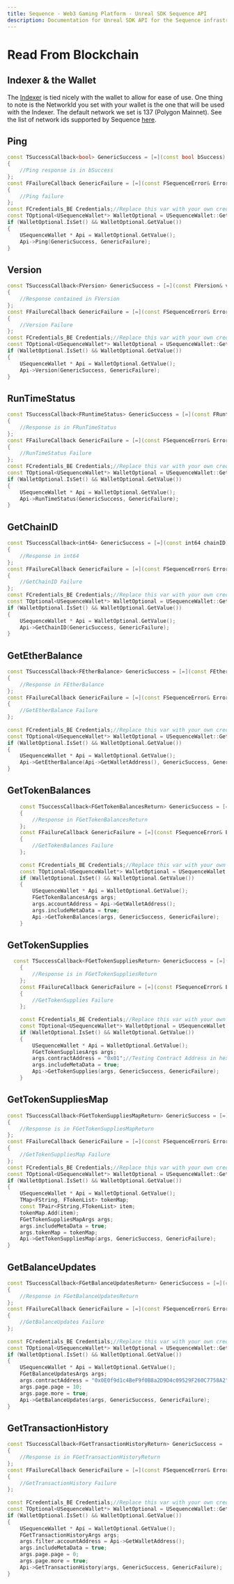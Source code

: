 ```yaml
---
title: Sequence - Web3 Gaming Platform - Unreal SDK Sequence API
description: Documentation for Unreal SDK API for the Sequence infrastructure stack for web3 gaming.
---
```


# Read From Blockchain

## Indexer & the Wallet

The [Indexer](/api/indexer/overview) is tied nicely with the wallet to allow for ease of use. One thing to note is the NetworkId you set with your wallet is the one that will be used with the Indexer. The default network we set is 137 (Polygon Mainnet). See the list of network ids supported by Sequence [here](https://status.sequence.info/).

## Ping

```cpp
const TSuccessCallback<bool> GenericSuccess = [=](const bool bSuccess)
{
	//Ping response is in bSuccess
};
const FFailureCallback GenericFailure = [=](const FSequenceError& Error)
{
	//Ping failure
};
const FCredentials_BE Credentials;//Replace this var with your own credentials however you choose to get them
const TOptional<USequenceWallet*> WalletOptional = USequenceWallet::Get(Credentials);
if (WalletOptional.IsSet() && WalletOptional.GetValue())
{
	USequenceWallet * Api = WalletOptional.GetValue();
	Api->Ping(GenericSuccess, GenericFailure);
}
```

## Version

```cpp
const TSuccessCallback<FVersion> GenericSuccess = [=](const FVersion& version)
{
	//Response contained in FVersion
};
const FFailureCallback GenericFailure = [=](const FSequenceError& Error)
{
	//Version Failure
};
const FCredentials_BE Credentials;//Replace this var with your own credentials however you choose to get them
const TOptional<USequenceWallet*> WalletOptional = USequenceWallet::Get(Credentials);
if (WalletOptional.IsSet() && WalletOptional.GetValue())
{
	USequenceWallet * Api = WalletOptional.GetValue();
	Api->Version(GenericSuccess, GenericFailure);
}
```

## RunTimeStatus

```cpp
const TSuccessCallback<FRuntimeStatus> GenericSuccess = [=](const FRuntimeStatus& runTimeStatus)
{
	//Response is in FRunTimeStatus
};
const FFailureCallback GenericFailure = [=](const FSequenceError& Error)
{
	//RunTimeStatus Failure
};
const FCredentials_BE Credentials;//Replace this var with your own credentials however you choose to get them
const TOptional<USequenceWallet*> WalletOptional = USequenceWallet::Get(Credentials);
if (WalletOptional.IsSet() && WalletOptional.GetValue())
{
	USequenceWallet * Api = WalletOptional.GetValue();
	Api->RunTimeStatus(GenericSuccess, GenericFailure);
}
```

## GetChainID

```cpp
const TSuccessCallback<int64> GenericSuccess = [=](const int64 chainID)
{
	//Response in int64
};
const FFailureCallback GenericFailure = [=](const FSequenceError& Error)
{
	//GetChainID Failure
};
const FCredentials_BE Credentials;//Replace this var with your own credentials however you choose to get them
const TOptional<USequenceWallet*> WalletOptional = USequenceWallet::Get(Credentials);
if (WalletOptional.IsSet() && WalletOptional.GetValue())
{
	USequenceWallet * Api = WalletOptional.GetValue();
	Api->GetChainID(GenericSuccess, GenericFailure);
}
```

## GetEtherBalance

```cpp
const TSuccessCallback<FEtherBalance> GenericSuccess = [=](const FEtherBalance& etherBalance)
{
	//Response in FEtherBalance
};
const FFailureCallback GenericFailure = [=](const FSequenceError& Error)
{
	//GetEtherBalance Failure
};
	
const FCredentials_BE Credentials;//Replace this var with your own credentials however you choose to get them
const TOptional<USequenceWallet*> WalletOptional = USequenceWallet::Get(Credentials);
if (WalletOptional.IsSet() && WalletOptional.GetValue())
{
	USequenceWallet * Api = WalletOptional.GetValue();
	Api->GetEtherBalance(Api->GetWalletAddress(), GenericSuccess, GenericFailure);
}
```

## GetTokenBalances

```cpp
	const TSuccessCallback<FGetTokenBalancesReturn> GenericSuccess = [=](const FGetTokenBalancesReturn& tokenBalances)
	{
		//Response in FGetTokenBalancesReturn
	};
	const FFailureCallback GenericFailure = [=](const FSequenceError& Error)
	{
		//GetTokenBalances Failure
	};
   
	const FCredentials_BE Credentials;//Replace this var with your own credentials however you choose to get them
	const TOptional<USequenceWallet*> WalletOptional = USequenceWallet::Get(Credentials);
	if (WalletOptional.IsSet() && WalletOptional.GetValue())
	{
		USequenceWallet * Api = WalletOptional.GetValue();
		FGetTokenBalancesArgs args;
		args.accountAddress = Api->GetWalletAddress();
		args.includeMetaData = true;
		Api->GetTokenBalances(args, GenericSuccess, GenericFailure);
	}
```

## GetTokenSupplies

```cpp  
  const TSuccessCallback<FGetTokenSuppliesReturn> GenericSuccess = [=](const FGetTokenSuppliesReturn& tokenSupplies)
	{
		//Response is in FGetTokenSuppliesReturn
	};
	const FFailureCallback GenericFailure = [=](const FSequenceError& Error)
	{
		//GetTokenSupplies Failure
	};
    
	const FCredentials_BE Credentials;//Replace this var with your own credentials however you choose to get them
	const TOptional<USequenceWallet*> WalletOptional = USequenceWallet::Get(Credentials);
	if (WalletOptional.IsSet() && WalletOptional.GetValue())
	{
		USequenceWallet * Api = WalletOptional.GetValue();
		FGetTokenSuppliesArgs args;
		args.contractAddress = "0x01";//Testing Contract Address in hex with leading 0x
		args.includeMetaData = true;
		Api->GetTokenSupplies(args, GenericSuccess, GenericFailure);
	}
```

## GetTokenSuppliesMap

```cpp  
const TSuccessCallback<FGetTokenSuppliesMapReturn> GenericSuccess = [=](const FGetTokenSuppliesMapReturn& tokenSuppliesMap)
{
	//Response is in FGetTokenSuppliesMapReturn
};
const FFailureCallback GenericFailure = [=](const FSequenceError& Error)
{
	//GetTokenSuppliesMap Failure
};
const FCredentials_BE Credentials;//Replace this var with your own credentials however you choose to get them
const TOptional<USequenceWallet*> WalletOptional = USequenceWallet::Get(Credentials);
if (WalletOptional.IsSet() && WalletOptional.GetValue())
{
	USequenceWallet * Api = WalletOptional.GetValue();    
	TMap<FString, FTokenList> tokenMap;
	const TPair<FString,FTokenList> item;
	tokenMap.Add(item);
	FGetTokenSuppliesMapArgs args;
	args.includeMetaData = true;
	args.tokenMap = tokenMap;
	Api->GetTokenSuppliesMap(args, GenericSuccess, GenericFailure);
}
```

## GetBalanceUpdates

```cpp
const TSuccessCallback<FGetBalanceUpdatesReturn> GenericSuccess = [=](const FGetBalanceUpdatesReturn& balanceUpdates)
{
	//Response in FGetBalanceUpdatesReturn
};
const FFailureCallback GenericFailure = [=](const FSequenceError& Error)
{
	//GetBalanceUpdates Failure
};
	
const FCredentials_BE Credentials;//Replace this var with your own credentials however you choose to get them
const TOptional<USequenceWallet*> WalletOptional = USequenceWallet::Get(Credentials);
if (WalletOptional.IsSet() && WalletOptional.GetValue())
{
	USequenceWallet * Api = WalletOptional.GetValue();
	FGetBalanceUpdatesArgs args;
	args.contractAddress = "0x0E0f9d1c4BeF9f0B8a2D9D4c09529F260C7758A2";
	args.page.page = 10;
	args.page.more = true;
	Api->GetBalanceUpdates(args, GenericSuccess, GenericFailure);
}
```

## GetTransactionHistory

```cpp
const TSuccessCallback<FGetTransactionHistoryReturn> GenericSuccess = [=](const FGetTransactionHistoryReturn& transactionHistory)
{
	//Response is in FGetTransactionHistoryReturn
};
const FFailureCallback GenericFailure = [=](const FSequenceError& Error)
{
	//GetTransactionHistory Failure
};
   
const FCredentials_BE Credentials;//Replace this var with your own credentials however you choose to get them
const TOptional<USequenceWallet*> WalletOptional = USequenceWallet::Get(Credentials);
if (WalletOptional.IsSet() && WalletOptional.GetValue())
{
	USequenceWallet * Api = WalletOptional.GetValue();
	FGetTransactionHistoryArgs args;
	args.filter.accountAddress = Api->GetWalletAddress();
	args.includeMetaData = true;
	args.page.page = 0;
	args.page.more = true;    
	Api->GetTransactionHistory(args, GenericSuccess, GenericFailure);
}
```
